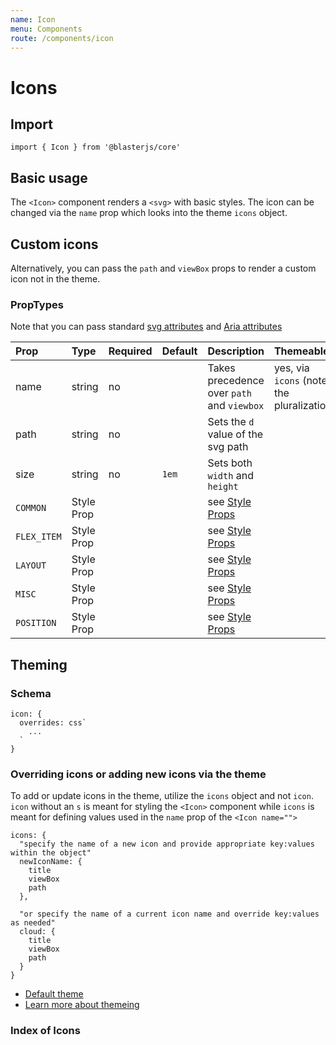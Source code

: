 ```yaml
---
name: Icon
menu: Components
route: /components/icon
---
```



# Icons

## Import
`import { Icon } from '@blasterjs/core'`

## Basic usage
The `<Icon>` component renders a `<svg>` with basic styles. The icon can be changed via the `name` prop which looks into the theme `icons` object.

<Playground>
  <Icon name="addNode" color="primary" mr="10px" />
  <Icon name="cloud" />
</Playground>

## Custom icons
Alternatively, you can pass the `path` and `viewBox` props to render a custom icon not in the theme.

<Playground>
  <Icon
    color="success"
    size="50px"
    viewBox="0 0 24 24"
    path="M 11 3 L 11 4 L 11 8 L 11 14.541016 A 4 4 0 0 0 9 14 A 4 4 0 0 0 5 18 A 4 4 0 0 0 9 22 A 4 4 0 0 0 13 18 L 13 8 L 19 8 L 19 3 L 11 3 z" />
</Playground>

### PropTypes
Note that you can pass standard [svg attributes](https://developer.mozilla.org/en-US/docs/Web/SVG/Element/svg#Attributes) and [Aria attributes](https://developer.mozilla.org/en-US/docs/Web/SVG/Element/svg#Global_attributes)

| Prop | Type | Required | Default | Description | Themeable |
|:-----|:-----|:---------|:--------|:------------|:----------|
| name | string | no | | Takes precedence over `path` and `viewbox` | yes, via `icons` (note the pluralization) |
| path | string | no | | Sets the `d` value of the svg path | |
| size | string | no | `1em` | Sets both `width` and `height` | |
| `COMMON` | Style Prop |  |  | see [Style Props](/style-props) | |
| `FLEX_ITEM` | Style Prop |  |  | see [Style Props](/style-props) | |
| `LAYOUT` | Style Prop |  |  | see [Style Props](/style-props) | |
| `MISC` | Style Prop |  |  | see [Style Props](/style-props) | |
| `POSITION` | Style Prop |  |  | see [Style Props](/style-props) | |

## Theming

### Schema
```
icon: {
  overrides: css`
    ...
  `
}
```

### Overriding icons or adding new icons via the theme
To add or update icons in the theme, utilize the `icons` object and not `icon`. `icon` without an `s` is meant for styling the `<Icon>` component while `icons` is meant for defining values used in the `name` prop of the `<Icon name="">`
```
icons: {
  "specify the name of a new icon and provide appropriate key:values within the object"
  newIconName: {
    title
    viewBox
    path
  },

  "or specify the name of a current icon name and override key:values as needed"
  cloud: {
    title
    viewBox
    path
  }
}
```

- [Default theme](https://github.com/raster-foundry/blasterjs/tree/master/packages/core/theme/components/icon)
- [Learn more about themeing](/blaster-theme)


### Index of Icons
<IconGroup />
